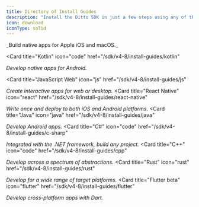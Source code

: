 ```yaml
---
title: Directory of Install Guides
description: "Install the Ditto SDK in just a few steps using any of the following guides to support you along the way:"
icon: download
iconType: solid
---
```


<CardGroup cols={2}>
  <Card
    title="Swift"
    icon="swift"
    href="/sdk/v4-8/install-guides/swift"
  >
_Build native apps for Apple iOS and macOS._
  </Card>

  <Card
    title="Kotlin"
    icon="code"
    href="/sdk/v4-8/install-guides/kotlin"
  >
_Develop native apps for Android._
  </Card>

  <Card
    title="JavaScript Web"
    icon="js"
    href="/sdk/v4-8/install-guides/js"
  >
_Create interactive apps for web or desktop._
  </Card>  <Card
    title="React Native"
    icon="react"
    href="/sdk/v4-8/install-guides/react-native"
  >
_Write once and deploy to both iOS and Android platforms._
  </Card>  <Card
    title="Java"
    icon="java"
    href="/sdk/v4-8/install-guides/java"
  >
_Develop Android apps._
  </Card>  <Card
    title="C#"
    icon="code"
    href="/sdk/v4-8/install-guides/c-sharp"
  >
_Integrated with the .NET framework, build any project._
  </Card>  <Card
    title="C++"
    icon="code"
    href="/sdk/v4-8/install-guides/cpp"
  >
_Develop across a spectrum of abstractions._
  </Card>
   <Card
    title="Rust"
    icon="rust"
    href="/sdk/v4-8/install-guides/rust"
  >
_Develop for a wide range of target platforms._
  </Card>
  <Card
    title="Flutter beta"
    icon="flutter"
    href="/sdk/v4-8/install-guides/flutter"
  >
_Develop cross-platform apps with Dart._
  </Card>
</CardGroup>
